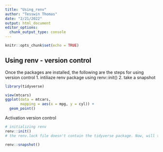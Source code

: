 ```yaml
---
title: "Using_renv"
author: "Tesswin Thomas"
date: "2/21/2022"
output: html_document
editor_options: 
  chunk_output_type: console
---
```


```r
knitr::opts_chunk$set(echo = TRUE)
```

## Using renv - version control 

Once the packages are installed, the following are the steps for using version control
1. intiliaze renv package using renv::init() 
2. take a snapshot 

```r

library(tidyverse)

view(mtcars)
ggplot(data = mtcars, 
       mapping = aes(x = mpg, y = cyl)) + 
  geom_point()

```

Activation version control

```r

# initializing renv 
renv::init()
# the renv.lock file doesn't contain the tidyverse package. Now, will try the snapshot function. 

renv::snapshot()



```